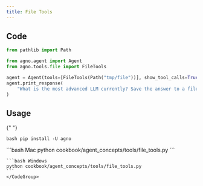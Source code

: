 ```yaml
---
title: File Tools
---
```


## Code

```python cookbook/agent_concepts/tools/file_tools.py
from pathlib import Path

from agno.agent import Agent
from agno.tools.file import FileTools

agent = Agent(tools=[FileTools(Path("tmp/file"))], show_tool_calls=True)
agent.print_response(
    "What is the most advanced LLM currently? Save the answer to a file.", markdown=True
)
```

## Usage

<Steps>
  <Snippet file="create-venv-step.mdx" />

{" "}

<Step title="Install libraries">```bash pip install -U agno ```</Step>

  <Step title="Run Agent">
    <CodeGroup>
    ```bash Mac
    python cookbook/agent_concepts/tools/file_tools.py
    ```

    ```bash Windows
    python cookbook/agent_concepts/tools/file_tools.py
    ```
    </CodeGroup>

  </Step>
</Steps>
